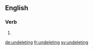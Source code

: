 
==English==

===Verb===
{{head|en|present participle}}

# {{present participle of|undelete|lang=en}}

[[de:undeleting]]
[[fr:undeleting]]
[[sv:undeleting]]